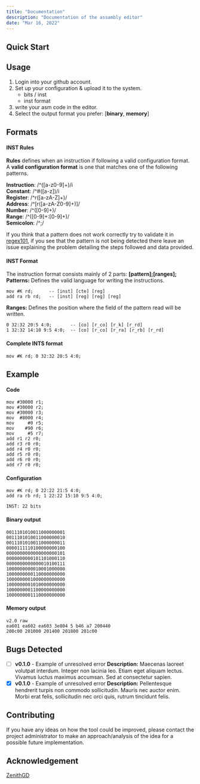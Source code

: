 ```yaml
---
title: "Documentation"
description: "Documentation of the assambly editor"
date: "Mar 16, 2022"
---
```

## Quick Start
## Usage
1. Login into your github account.
2. Set up your configuration & upload it to the system.
	- bits / inst
	- inst format
3. write your asm code in the editor.
4. Select the output format you prefer: [**binary**, **memory**]

## Formats
#### INST Rules
**Rules** defines when an instruction if following a valid configuration format.
A **valid configuration format** is one that matches one of the following patterns.

**Instruction**: /^([a-z0-9]+)/i<br/>
**Constant**: /^#([a-z])/i<br/>
**Register**: /^r([a-zA-Z]+)/<br/>
**Address**: /^\[r([a-zA-Z0-9]+)\]/<br/>
**Number**: /^([0-9]+)/<br/>
**Range**: /^([0-9]+\:[0-9]+)/<br/>
**Semicolon**: /^;/<br/>


If you think that a pattern does not work correctly try to validate it in [regex101](https://regex101.com/), if you see that the pattern is not being detected there leave an issue explaining the problem detailing the steps followed and data provided.

#### INST Format
The instruction format consists mainly of 2 parts: **[pattern];[ranges];**
**Patterns:** Defines the valid language for writing the instructions.
```
mov #K rd;		-- [inst] [cte] [reg]
add ra rb rd;	-- [inst] [reg] [reg] [reg]
```

**Ranges:** Defines the position where the field of the pattern read will be written.
```
0 32:32 20:5 4:0;		-- [co] [r_co] [r_k] [r_rd]
1 32:32 14:10 9:5 4:0;  -- [co] [r_co] [r_ra] [r_rb] [r_rd]
```

#### Complete INTS format
```
mov #K rd; 0 32:32 20:5 4:0;
```

## Example
#### Code
```
mov #30000 r1;
mov #30000 r2;
mov #30000 r3;
mov  #8000 r4;
mov     #0 r5;
mov    #90 r6;
mov     #5 r7;
add r1 r2 r0;
add r3 r0 r0;
add r4 r0 r0;
add r5 r0 r0;
add r6 r0 r0;
add r7 r0 r0;
```

#### Configuration
```
mov #K rd; 0 22:22 21:5 4:0;
add ra rb rd; 1 22:22 15:10 9:5 4:0;
```
```
INST: 22 bits
```

#### Binary output
```
0011101010011000000001
0011101010011000000010
0011101010011000000011
0000111110100000000100
0000000000000000000101
0000000000101101000110
0000000000000010100111
1000000000010001000000
1000000000110000000000
1000000001000000000000
1000000001010000000000
1000000001100000000000
1000000001110000000000
```

#### Memory output
```
v2.0 raw
ea601 ea602 ea603 3e804 5 b46 a7 200440
200c00 201000 201400 201800 201c00
```

## Bugs Detected
- [ ] **v0.1.0** - Example of unresolved error
	**Description:** Maecenas laoreet volutpat interdum. Integer non lacinia leo. Etiam eget aliquam lectus. Vivamus luctus maximus accumsan. Sed at consectetur sapien.
- [X] **v0.1.0** - Example of unresolved error
	**Description:** Pellentesque hendrerit turpis non commodo sollicitudin. Mauris nec auctor enim. Morbi erat felis, sollicitudin nec orci quis, rutrum tincidunt felis.

## Contributing
If you have any ideas on how the tool could be improved, please contact the project administrator to make an approach/analysis of the idea for a possible future implementation.

## Acknowledgement
[ZenithGD](https://github.com/ZenithGD)
